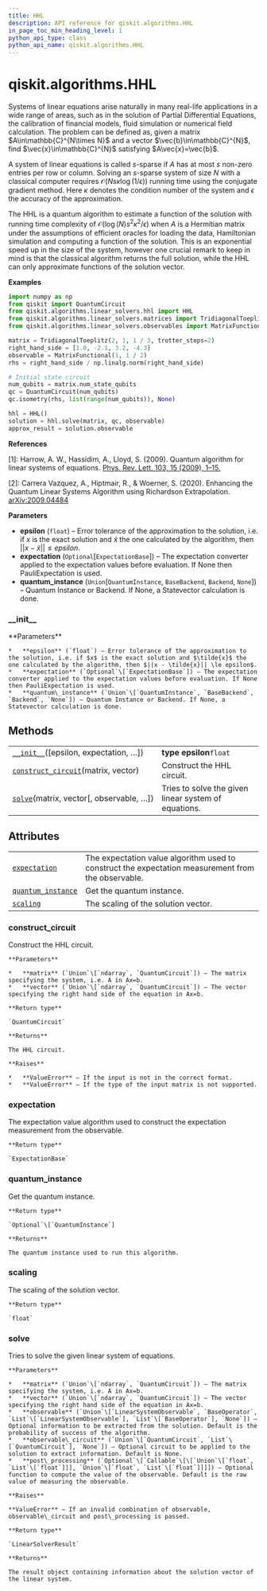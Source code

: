 ```yaml
---
title: HHL
description: API reference for qiskit.algorithms.HHL
in_page_toc_min_heading_level: 1
python_api_type: class
python_api_name: qiskit.algorithms.HHL
---
```


# qiskit.algorithms.HHL

<Class id="qiskit.algorithms.HHL" isDedicatedPage={true} github="https://github.com/qiskit/qiskit/tree/stable/0.17/qiskit/algorithms/linear_solvers/hhl.py" signature="HHL(epsilon=0.01, expectation=None, quantum_instance=None)">
  Systems of linear equations arise naturally in many real-life applications in a wide range of areas, such as in the solution of Partial Differential Equations, the calibration of financial models, fluid simulation or numerical field calculation. The problem can be defined as, given a matrix $A\in\mathbb{C}^{N\times N}$ and a vector $\vec{b}\in\mathbb{C}^{N}$, find $\vec{x}\in\mathbb{C}^{N}$ satisfying $A\vec{x}=\vec{b}$.

  A system of linear equations is called $s$-sparse if $A$ has at most $s$ non-zero entries per row or column. Solving an $s$-sparse system of size $N$ with a classical computer requires $\mathcal{ O }(Ns\kappa\log(1/\epsilon))$ running time using the conjugate gradient method. Here $\kappa$ denotes the condition number of the system and $\epsilon$ the accuracy of the approximation.

  The HHL is a quantum algorithm to estimate a function of the solution with running time complexity of $\mathcal{ O }(\log(N)s^{2}\kappa^{2}/\epsilon)$ when $A$ is a Hermitian matrix under the assumptions of efficient oracles for loading the data, Hamiltonian simulation and computing a function of the solution. This is an exponential speed up in the size of the system, however one crucial remark to keep in mind is that the classical algorithm returns the full solution, while the HHL can only approximate functions of the solution vector.

  **Examples**

  ```python
  import numpy as np
  from qiskit import QuantumCircuit
  from qiskit.algorithms.linear_solvers.hhl import HHL
  from qiskit.algorithms.linear_solvers.matrices import TridiagonalToeplitz
  from qiskit.algorithms.linear_solvers.observables import MatrixFunctional

  matrix = TridiagonalToeplitz(2, 1, 1 / 3, trotter_steps=2)
  right_hand_side = [1.0, -2.1, 3.2, -4.3]
  observable = MatrixFunctional(1, 1 / 2)
  rhs = right_hand_side / np.linalg.norm(right_hand_side)

  # Initial state circuit
  num_qubits = matrix.num_state_qubits
  qc = QuantumCircuit(num_qubits)
  qc.isometry(rhs, list(range(num_qubits)), None)

  hhl = HHL()
  solution = hhl.solve(matrix, qc, observable)
  approx_result = solution.observable
  ```

  **References**

  \[1]: Harrow, A. W., Hassidim, A., Lloyd, S. (2009). Quantum algorithm for linear systems of equations. [Phys. Rev. Lett. 103, 15 (2009), 1–15.](https://doi.org/10.1103/PhysRevLett.103.150502)

  \[2]: Carrera Vazquez, A., Hiptmair, R., & Woerner, S. (2020). Enhancing the Quantum Linear Systems Algorithm using Richardson Extrapolation. [arXiv:2009.04484](http://arxiv.org/abs/2009.04484)

  **Parameters**

  *   **epsilon** (`float`) – Error tolerance of the approximation to the solution, i.e. if $x$ is the exact solution and $\tilde{x}$ the one calculated by the algorithm, then $||x - \tilde{x}|| \le epsilon$.
  *   **expectation** (`Optional`\[`ExpectationBase`]) – The expectation converter applied to the expectation values before evaluation. If None then PauliExpectation is used.
  *   **quantum\_instance** (`Union`\[`QuantumInstance`, `BaseBackend`, `Backend`, `None`]) – Quantum Instance or Backend. If None, a Statevector calculation is done.

  ### \_\_init\_\_

  <Function id="qiskit.algorithms.HHL.__init__" name="__init__" signature="__init__(epsilon=0.01, expectation=None, quantum_instance=None)">
    **Parameters**

    *   **epsilon** (`float`) – Error tolerance of the approximation to the solution, i.e. if $x$ is the exact solution and $\tilde{x}$ the one calculated by the algorithm, then $||x - \tilde{x}|| \le epsilon$.
    *   **expectation** (`Optional`\[`ExpectationBase`]) – The expectation converter applied to the expectation values before evaluation. If None then PauliExpectation is used.
    *   **quantum\_instance** (`Union`\[`QuantumInstance`, `BaseBackend`, `Backend`, `None`]) – Quantum Instance or Backend. If None, a Statevector calculation is done.
  </Function>

  ## Methods

  |                                                                                                                           |                                                      |
  | ------------------------------------------------------------------------------------------------------------------------- | ---------------------------------------------------- |
  | [`__init__`](#qiskit.algorithms.HHL.__init__ "qiskit.algorithms.HHL.__init__")(\[epsilon, expectation, …])                | **type epsilon**`float`                              |
  | [`construct_circuit`](#qiskit.algorithms.HHL.construct_circuit "qiskit.algorithms.HHL.construct_circuit")(matrix, vector) | Construct the HHL circuit.                           |
  | [`solve`](#qiskit.algorithms.HHL.solve "qiskit.algorithms.HHL.solve")(matrix, vector\[, observable, …])                   | Tries to solve the given linear system of equations. |

  ## Attributes

  |                                                                                                        |                                                                                                    |
  | ------------------------------------------------------------------------------------------------------ | -------------------------------------------------------------------------------------------------- |
  | [`expectation`](#qiskit.algorithms.HHL.expectation "qiskit.algorithms.HHL.expectation")                | The expectation value algorithm used to construct the expectation measurement from the observable. |
  | [`quantum_instance`](#qiskit.algorithms.HHL.quantum_instance "qiskit.algorithms.HHL.quantum_instance") | Get the quantum instance.                                                                          |
  | [`scaling`](#qiskit.algorithms.HHL.scaling "qiskit.algorithms.HHL.scaling")                            | The scaling of the solution vector.                                                                |

  ### construct\_circuit

  <Function id="qiskit.algorithms.HHL.construct_circuit" name="construct_circuit" signature="construct_circuit(matrix, vector)">
    Construct the HHL circuit.

    **Parameters**

    *   **matrix** (`Union`\[`ndarray`, `QuantumCircuit`]) – The matrix specifying the system, i.e. A in Ax=b.
    *   **vector** (`Union`\[`ndarray`, `QuantumCircuit`]) – The vector specifying the right hand side of the equation in Ax=b.

    **Return type**

    `QuantumCircuit`

    **Returns**

    The HHL circuit.

    **Raises**

    *   **ValueError** – If the input is not in the correct format.
    *   **ValueError** – If the type of the input matrix is not supported.
  </Function>

  ### expectation

  <Function id="qiskit.algorithms.HHL.expectation" name="expectation" signature="property expectation">
    The expectation value algorithm used to construct the expectation measurement from the observable.

    **Return type**

    `ExpectationBase`
  </Function>

  ### quantum\_instance

  <Function id="qiskit.algorithms.HHL.quantum_instance" name="quantum_instance" signature="property quantum_instance">
    Get the quantum instance.

    **Return type**

    `Optional`\[`QuantumInstance`]

    **Returns**

    The quantum instance used to run this algorithm.
  </Function>

  ### scaling

  <Function id="qiskit.algorithms.HHL.scaling" name="scaling" signature="property scaling">
    The scaling of the solution vector.

    **Return type**

    `float`
  </Function>

  ### solve

  <Function id="qiskit.algorithms.HHL.solve" name="solve" signature="solve(matrix, vector, observable=None, observable_circuit=None, post_processing=None)">
    Tries to solve the given linear system of equations.

    **Parameters**

    *   **matrix** (`Union`\[`ndarray`, `QuantumCircuit`]) – The matrix specifying the system, i.e. A in Ax=b.
    *   **vector** (`Union`\[`ndarray`, `QuantumCircuit`]) – The vector specifying the right hand side of the equation in Ax=b.
    *   **observable** (`Union`\[`LinearSystemObservable`, `BaseOperator`, `List`\[`LinearSystemObservable`], `List`\[`BaseOperator`], `None`]) – Optional information to be extracted from the solution. Default is the probability of success of the algorithm.
    *   **observable\_circuit** (`Union`\[`QuantumCircuit`, `List`\[`QuantumCircuit`], `None`]) – Optional circuit to be applied to the solution to extract information. Default is None.
    *   **post\_processing** (`Optional`\[`Callable`\[\[`Union`\[`float`, `List`\[`float`]]], `Union`\[`float`, `List`\[`float`]]]]) – Optional function to compute the value of the observable. Default is the raw value of measuring the observable.

    **Raises**

    **ValueError** – If an invalid combination of observable, observable\_circuit and post\_processing is passed.

    **Return type**

    `LinearSolverResult`

    **Returns**

    The result object containing information about the solution vector of the linear system.
  </Function>
</Class>


